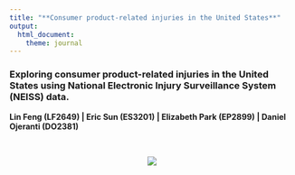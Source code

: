 ```yaml
---
title: "**Consumer product-related injuries in the United States**"
output: 
  html_document:
    theme: journal
---
```

### Exploring consumer product-related injuries in the United States using National Electronic Injury Surveillance System (NEISS) data. 

**Lin Feng (LF2649) | Eric Sun (ES3201) | Elizabeth Park (EP2899) | Daniel Ojeranti (DO2381)**

<br>

<center>
<img src="image/home_pic.jpg" style="width:`150%">